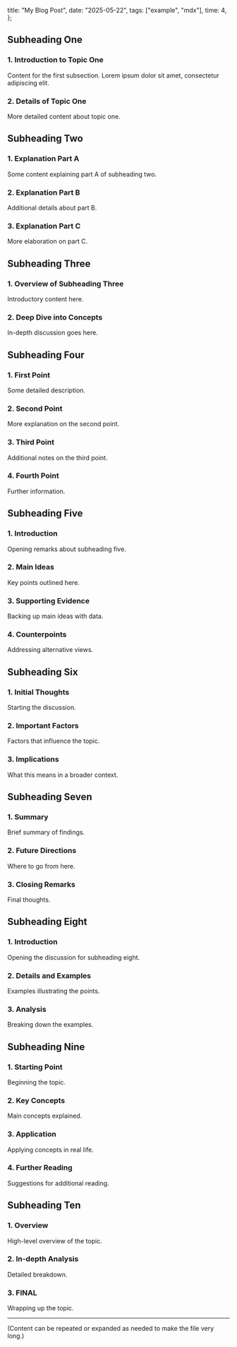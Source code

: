   title: "My Blog Post",
  date: "2025-05-22",
  tags: ["example", "mdx"],
  time: 4,
};

## Subheading One

### 1. Introduction to Topic One

Content for the first subsection. Lorem ipsum dolor sit amet, consectetur adipiscing elit.

### 2. Details of Topic One

More detailed content about topic one.

## Subheading Two

### 1. Explanation Part A

Some content explaining part A of subheading two.

### 2. Explanation Part B

Additional details about part B.

### 3. Explanation Part C

More elaboration on part C.

## Subheading Three

### 1. Overview of Subheading Three

Introductory content here.

### 2. Deep Dive into Concepts

In-depth discussion goes here.

## Subheading Four

### 1. First Point

Some detailed description.

### 2. Second Point

More explanation on the second point.

### 3. Third Point

Additional notes on the third point.

### 4. Fourth Point

Further information.

## Subheading Five

### 1. Introduction

Opening remarks about subheading five.

### 2. Main Ideas

Key points outlined here.

### 3. Supporting Evidence

Backing up main ideas with data.

### 4. Counterpoints

Addressing alternative views.

## Subheading Six

### 1. Initial Thoughts

Starting the discussion.

### 2. Important Factors

Factors that influence the topic.

### 3. Implications

What this means in a broader context.

## Subheading Seven

### 1. Summary

Brief summary of findings.

### 2. Future Directions

Where to go from here.

### 3. Closing Remarks

Final thoughts.

## Subheading Eight

### 1. Introduction

Opening the discussion for subheading eight.

### 2. Details and Examples

Examples illustrating the points.

### 3. Analysis

Breaking down the examples.

## Subheading Nine

### 1. Starting Point

Beginning the topic.

### 2. Key Concepts

Main concepts explained.

### 3. Application

Applying concepts in real life.

### 4. Further Reading

Suggestions for additional reading.

## Subheading Ten

### 1. Overview

High-level overview of the topic.

### 2. In-depth Analysis

Detailed breakdown.

### 3. FINAL

Wrapping up the topic.

---

(Content can be repeated or expanded as needed to make the file very long.)
